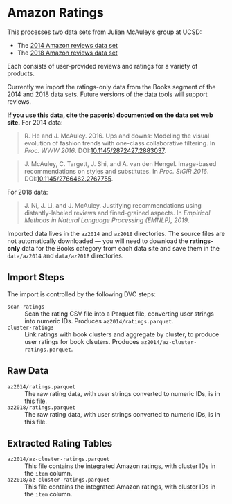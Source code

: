 # Amazon Ratings

This processes two data sets from Julian McAuley's group at UCSD:

- The [2014 Amazon reviews data set](http://jmcauley.ucsd.edu/data/amazon/)
- The [2018 Amazon reviews data set](https://nijianmo.github.io/amazon/index.html)

Each consists of user-provided reviews and ratings for a variety of products.

Currently we import the ratings-only data from the Books segment of the 2014 and 2018 data sets.  Future versions of the data tools will support reviews.

**If you use this data, cite the paper(s) documented on the data set web site.**  For 2014 data:

> R. He and J. McAuley. 2016. Ups and downs: Modeling the visual evolution of fashion trends with one-class collaborative filtering. In <cite>Proc. WWW 2016</cite>. DOI:[10.1145/2872427.2883037](https://dx.doi.org/10.1145/2872427.2883037).

> J. McAuley, C. Targett, J. Shi, and A. van den Hengel. Image-based recommendations on styles and substitutes. In <cite>Proc. SIGIR 2016</cite>. DOI:[10.1145/2766462.2767755](http://dx.doi.org/10.1145/2766462.2767755).

For 2018 data:

> J. Ni, J. Li, and J. McAuley. Justifying recommendations using distantly-labeled reviews and fined-grained aspects. In <cite>Empirical Methods in Natural Language Processing (EMNLP), 2019</cite>.

Imported data lives in the `az2014` and `az2018` directories.  The source files
are not automatically downloaded — you will need to download the
**ratings-only** data for the Books category from each data site and save them
in the `data/az2014` and `data/az2018` directories.

## Import Steps

The import is controlled by the following DVC steps:

`scan-ratings`
:   Scan the rating CSV file into a Parquet file, converting user strings into numeric IDs.  Produces `az2014/ratings.parquet`{.file}.

`cluster-ratings`
:   Link ratings with book clusters and aggregate by cluster, to produce user ratings for book clsuters.  Produces `az2014/az-cluster-ratings.parquet`{.file}.

## Raw Data

`az2014/ratings.parquet`{#file-az2014-ratings-parquet}
:   The raw rating data, with user strings converted to numeric IDs, is in this file.

`az2018/ratings.parquet`{#file-az2018-ratings-parquet}
:   The raw rating data, with user strings converted to numeric IDs, is in this file.

## Extracted Rating Tables

`az2014/az-cluster-ratings.parquet`{#file-az2014-az-cluster-ratings-parquet}
:   This file contains the integrated Amazon ratings, with cluster IDs in the `item` column.

`az2018/az-cluster-ratings.parquet`{#file-az2018-az-cluster-ratings-parquet}
:   This file contains the integrated Amazon ratings, with cluster IDs in the `item` column.
